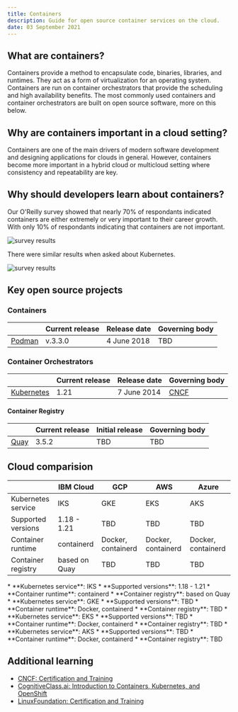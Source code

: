 ```yaml
---
title: Containers
description: Guide for open source container services on the cloud.
date: 03 September 2021
---
```


## What are containers?

Containers provide a method to encapsulate code, binaries, libraries, and runtimes. They act as a form of virtualization for an operating system. Containers are run on container orchestrators that provide the scheduling and high availability benefits. The most commonly used containers and container orchestrators are built on open source software, more on this below.

## Why are containers important in a cloud setting?

Containers are one of the main drivers of modern software development and designing applications for clouds in general. However, containers become more important in a hybrid cloud or multicloud setting where consistency and repeatability are key.

## Why should developers learn about containers?

<Row>
<Column colSm={6} colLg={6}>

Our O'Reilly survey showed that nearly 70% of respondants indicated containers are either extremely or very important to their career growth. With only 10% of respondants indicating that containers are not important.

![survey results](images/survey-containers.png)

</Column>
<Column colSm={6} colLg={6}>

There were similar results when asked about Kubernetes.

![survey results](images/survey-kubernetes.png)

</Column>
</Row>


<!-- _EM: what makes them suitable for cloud environments? I was thinking of things like scalability, speed, and portability (Are those terms triggering you for marketing speak??). What else? They don't require you to own a whole virtualization suite of tools. . . they enable choice b/c you can run your containers/container plaform on any cloud, etc . . . . Another way to reframe this and to cover some key topics is to ask: WHat problems do containers solve?_ -->

<!-- ## Solution sketch

_EM: I noticed this in Dr. Max's version. I'm wondering if you think this is necessary? LIke to set up an image of an ideal container environment? Is there such a thing as an ideal container environment?_ -->

<!-- ## Limitations

_EM: Anything to highlight here?_ -->

## Key open source projects

### Containers

|  | Current release | Release date | Governing body |
| - | - | - | - |
| [Podman](https://podman.io/) | v.3.3.0 | 4 June 2018 | TBD |

### Container Orchestrators

|  | Current release | Release date | Governing body |
| - | - | - | - |
| [Kubernetes](https://kubernetes.io) | 1.21 | 7 June 2014 | [CNCF](https://www.cncf.io/) |

#### Container Registry

|  | Current release | Initial release | Governing body |
| - | - | - | - |
| [Quay](https://www.projectquay.io/) | 3.5.2 | TBD | TBD |

## Cloud comparision

|  | IBM Cloud | GCP | AWS | Azure |
| - | - | - | - | - |
| Kubernetes service | IKS | GKE | EKS | AKS |
| Supported versions | 1.18 - 1.21 | TBD | TBD | TBD |
| Container runtime | containerd | Docker, containerd | Docker, containerd | Docker, containerd |
| Container registry | based on Quay | TBD | TBD | TBD |

<Tabs>

<Tab label="IBM Cloud">
* **Kubernetes service**: IKS
* **Supported versions**: 1.18 - 1.21
* **Container runtime**: containerd
* **Container registry**: based on Quay
</Tab>

<Tab label="GCP">
* **Kubernetes service**: GKE
* **Supported versions**: TBD
* **Container runtime**: Docker, containerd
* **Container registry**: TBD
</Tab>

<Tab label="AWS">
* **Kubernetes service**: EKS
* **Supported versions**: TBD
* **Container runtime**: Docker, containerd
* **Container registry**: TBD
</Tab>

<Tab label="Azure">
* **Kubernetes service**: AKS
* **Supported versions**: TBD
* **Container runtime**: Docker, containerd
* **Container registry**: TBD
</Tab>

</Tabs>


## Additional learning

* [CNCF: Certification and Training](https://www.cncf.io/certification/training)
* [CognitiveClass.ai: Introduction to Containers, Kubernetes, and OpenShift](https://cognitiveclass.ai/courses/kubernetes-course)
* [LinuxFoundation: Certification and Training](https://training.linuxfoundation.org/full-catalog/?_sft_topic_area=cloud-containers)

